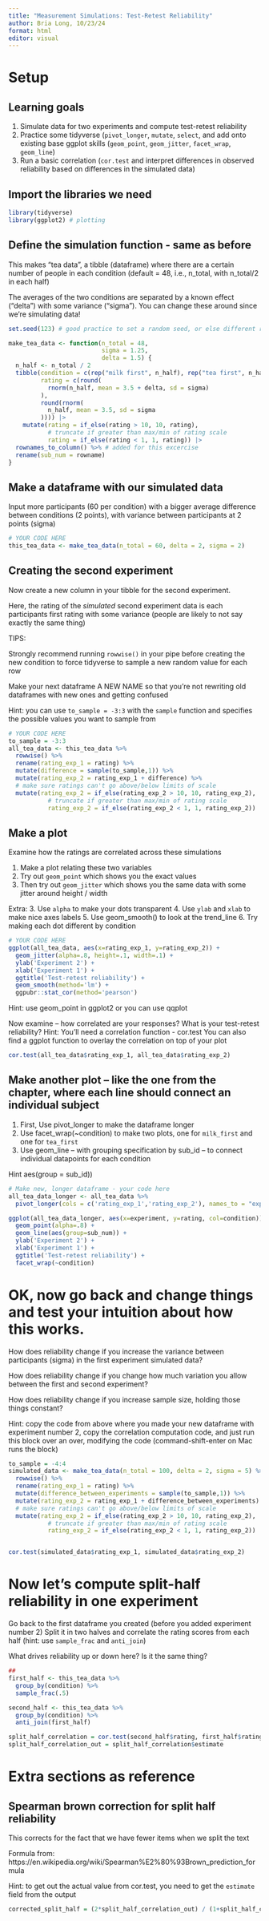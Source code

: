 ```yaml
---
title: "Measurement Simulations: Test-Retest Reliability"
author: Bria Long, 10/23/24 
format: html
editor: visual
---
```


# Setup

## Learning goals

1.  Simulate data for two experiments and compute test-retest reliability
2.  Practice some tidyverse (`pivot_longer`, `mutate`, `select`, and add onto existing base ggplot skills (`geom_point`, `geom_jitter`, `facet_wrap`, `geom_line`)
3.  Run a basic correlation (`cor.test` and interpret differences in observed reliability based on differences in the simulated data)

## Import the libraries we need

```r
library(tidyverse)
library(ggplot2) # plotting

```

## Define the simulation function - same as before

This makes "tea data", a tibble (dataframe) where there are a certain number of people in each condition (default = 48, i.e., n_total, with n_total/2 in each half)

The averages of the two conditions are separated by a known effect ("delta") with some variance ("sigma"). You can change these around since we're simulating data!

```r
set.seed(123) # good practice to set a random seed, or else different runs get you different results
```

```r
make_tea_data <- function(n_total = 48,
                          sigma = 1.25,
                          delta = 1.5) {
  n_half <- n_total / 2
  tibble(condition = c(rep("milk first", n_half), rep("tea first", n_half)),
         rating = c(round(
           rnorm(n_half, mean = 3.5 + delta, sd = sigma)
         ),
         round(rnorm(
           n_half, mean = 3.5, sd = sigma
         )))) |>
    mutate(rating = if_else(rating > 10, 10, rating),
           # truncate if greater than max/min of rating scale
           rating = if_else(rating < 1, 1, rating)) |>
  rownames_to_column() %>% # added for this excercise
  rename(sub_num = rowname)
}
```

## Make a dataframe with our simulated data

Input more participants (60 per condition) with a bigger average difference between conditions (2 points), with variance between participants at 2 points (sigma)

```r
# YOUR CODE HERE
this_tea_data <- make_tea_data(n_total = 60, delta = 2, sigma = 2) 

```

## Creating the second experiment

Now create a new column in your tibble for the second experiment.

Here, the rating of the *simulated* second experiment data is each participants first rating with some variance (people are likely to not say exactly the same thing)

TIPS:

Strongly recommend running `rowwise()` in your pipe before creating the new condition to force tidyverse to sample a new random value for each row

Make your next dataframe A NEW NAME so that you're not rewriting old dataframes with new ones and getting confused

Hint: you can use `to_sample = -3:3` with the `sample` function and specifies the possible values you want to sample from

```r
# YOUR CODE HERE
to_sample = -3:3
all_tea_data <- this_tea_data %>%
  rowwise() %>%
  rename(rating_exp_1 = rating) %>%
  mutate(difference = sample(to_sample,1)) %>%
  mutate(rating_exp_2 = rating_exp_1 + difference) %>%
  # make sure ratings can't go above/below limits of scale
  mutate(rating_exp_2 = if_else(rating_exp_2 > 10, 10, rating_exp_2),
           # truncate if greater than max/min of rating scale
           rating_exp_2 = if_else(rating_exp_2 < 1, 1, rating_exp_2))
```

## Make a plot

Examine how the ratings are correlated across these simulations

1.  Make a plot relating these two variables
2.  Try out `geom_point` which shows you the exact values
3.  Then try out `geom_jitter` which shows you the same data with some jitter around height / width

Extra: 3. Use `alpha` to make your dots transparent 4. Use `ylab` and `xlab` to make nice axes labels 5. Use geom_smooth() to look at the trend_line 6. Try making each dot different by condition

```R
# YOUR CODE HERE
ggplot(all_tea_data, aes(x=rating_exp_1, y=rating_exp_2)) +
  geom_jitter(alpha=.8, height=.1, width=.1) +
  ylab('Experiment 2') +
  xlab('Experiment 1') +
  ggtitle('Test-retest reliability') +
  geom_smooth(method='lm') +
  ggpubr::stat_cor(method='pearson')
```

Hint: use geom_point in ggplot2 or you can use qqplot

Now examine -- how correlated are your responses? What is your test-retest reliability? Hint: You'll need a correlation function - cor.test You can also find a ggplot function to overlay the correlation on top of your plot

```R
cor.test(all_tea_data$rating_exp_1, all_tea_data$rating_exp_2)
```

## Make another plot -- like the one from the chapter, where each line should connect an individual subject

1.  First, Use pivot_longer to make the dataframe longer
2.  Use facet_wrap(\~condition) to make two plots, one for `milk_first` and one for `tea_first`
3.  Use geom_line -- with grouping specification by sub_id -- to connect individual datapoints for each condition

Hint aes(group = sub_id))

```r
# Make new, longer dataframe - your code here
all_tea_data_longer <- all_tea_data %>%
  pivot_longer(cols = c('rating_exp_1','rating_exp_2'), names_to = "experiment", values_to='rating')
```

```r
ggplot(all_tea_data_longer, aes(x=experiment, y=rating, col=condition)) +
  geom_point(alpha=.8) +
  geom_line(aes(group=sub_num)) +
  ylab('Experiment 2') +
  xlab('Experiment 1') +
  ggtitle('Test-retest reliability') +
  facet_wrap(~condition)
```

# OK, now go back and change things and test your intuition about how this works.

How does reliability change if you increase the variance between participants (sigma) in the first experiment simulated data?

How does reliability change if you change how much variation you allow between the first and second experiment?

How does reliability change if you increase sample size, holding those things constant?

Hint: copy the code from above where you made your new dataframe with experiment number 2, copy the correlation computation code, and just run this block over an over, modifying the code (command-shift-enter on Mac runs the block)

```r

to_sample = -4:4
simulated_data <- make_tea_data(n_total = 100, delta = 2, sigma = 5) %>%
  rowwise() %>%
  rename(rating_exp_1 = rating) %>%
  mutate(difference_between_experiments = sample(to_sample,1)) %>%
  mutate(rating_exp_2 = rating_exp_1 + difference_between_experiments) %>%
  # make sure ratings can't go above/below limits of scale
  mutate(rating_exp_2 = if_else(rating_exp_2 > 10, 10, rating_exp_2),
           # truncate if greater than max/min of rating scale
           rating_exp_2 = if_else(rating_exp_2 < 1, 1, rating_exp_2))


cor.test(simulated_data$rating_exp_1, simulated_data$rating_exp_2)
```

# Now let's compute split-half reliability in one experiment

Go back to the first dataframe you created (before you added experiment number 2) Split it in two halves and correlate the rating scores from each half (hint: use `sample_frac` and `anti_join`)

What drives reliability up or down here? Is it the same thing?

```r
##
first_half <- this_tea_data %>%
  group_by(condition) %>%
  sample_frac(.5)

second_half <- this_tea_data %>%
  group_by(condition) %>%
  anti_join(first_half)

split_half_correlation = cor.test(second_half$rating, first_half$rating)
split_half_correlation_out = split_half_correlation$estimate
```

# Extra sections as reference

## Spearman brown correction for split half reliability

This corrects for the fact that we have fewer items when we split the text

Formula from: https://en.wikipedia.org/wiki/Spearman%E2%80%93Brown_prediction_formula

Hint: to get out the actual value from cor.test, you need to get the `estimate` field from the output

```r
corrected_split_half = (2*split_half_correlation_out) / (1+split_half_correlation_out)
```

